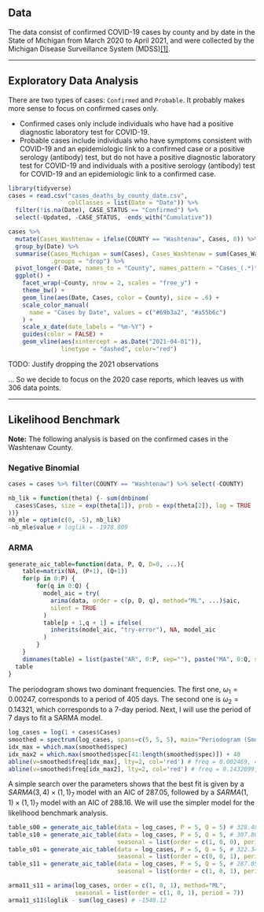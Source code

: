 ## Data

The data consist of confirmed COVID-19 cases by county and by date in the State of Michigan from March 2020 to April 2021, and were collected by the Michigan Disease Surveillance System (MDSS)[[1]](https://www.michigan.gov/coronavirus/0,9753,7-406-98163_98173---,00.html). 

---

## Exploratory Data Analysis

[There are two types of cases: `Confirmed` and `Probable`. It probably makes more sense to focus on confirmed cases only.]{.comment}

* Confirmed cases only include individuals who have had a positive diagnostic laboratory test for COVID-19. 
* Probable cases include individuals who have symptoms consistent with COVID-19 and an epidemiologic link to a confirmed case or a positive serology (antibody) test, but do not have a positive diagnostic laboratory test for COVID-19 and individuals with a positive serology (antibody) test for COVID-19 and an epidemiologic link to a confirmed case.

```r
library(tidyverse)
cases = read.csv("cases_deaths_by_county_date.csv",
                 colClasses = list(Date = "Date")) %>%
  filter(!is.na(Date), CASE_STATUS == "Confirmed") %>%
  select(-Updated, -CASE_STATUS, -ends_with("Cumulative"))
```

```r
cases %>% 
  mutate(Cases_Washtenaw = ifelse(COUNTY == "Washtenaw", Cases, 0)) %>% 
  group_by(Date) %>%
  summarise(Cases_Michigan = sum(Cases), Cases_Washtenaw = sum(Cases_Washtenaw),
            .groups = "drop") %>%
  pivot_longer(-Date, names_to = "County", names_pattern = "Cases_(.*)", values_to = "Cases") %>%
  ggplot() +
    facet_wrap(~County, nrow = 2, scales = "free_y") +
    theme_bw() +
    geom_line(aes(Date, Cases, color = County), size = .6) +
    scale_color_manual(
      name = "Cases by Date", values = c("#69b3a2", "#a55b6c")
    ) +
    scale_x_date(date_labels = "%m-%Y") +
    guides(color = FALSE) +
    geom_vline(aes(xintercept = as.Date("2021-04-01")), 
               linetype = "dashed", color="red")
```


[TODO: Justify dropping the 2021 observations]{.comment}

... So we decide to focus on the 2020 case reports, which leaves us with 306 data points. 

---

## Likelihood Benchmark

**Note:** The following analysis is based on the confirmed cases in the Washtenaw County.

### Negative Binomial

```r
cases = cases %>% filter(COUNTY == "Washtenaw") %>% select(-COUNTY)

nb_lik = function(theta) {- sum(dnbinom(
  cases$Cases, size = exp(theta[1]), prob = exp(theta[2]), log = TRUE
))}
nb_mle = optim(c(0, -5), nb_lik)
-nb_mle$value # loglik = -1978.809
```

### ARMA

```r
generate_aic_table=function(data, P, Q, D=0, ...){
	table=matrix(NA, (P+1), (Q+1))
	for(p in 0:P) {
		for(q in 0:Q) {
		  model_aic = try(
		    arima(data, order = c(p, D, q), method="ML", ...)$aic, 
		    silent = TRUE
		  )
		  table[p + 1,q + 1] = ifelse(
		    inherits(model_aic, "try-error"), NA, model_aic
		  )
		}
	}
	dimnames(table) = list(paste("AR", 0:P, sep=""), paste("MA", 0:Q, sep=""))
  table
}
```

The periodogram shows two dominant frequencies. The first one, $\omega_1 = 0.00247$, corresponds to a period of 405 days. The second one is $\omega_2 = 0.14321$, which corresponds to a 7-day period. Next, I will use the period of 7 days to fit a SARMA model. 

```r
log_cases = log(1 + cases$Cases)
smoothed = spectrum(log_cases, spans=c(5, 5, 5), main="Periodogram (Smoothed)")
idx_max = which.max(smoothed$spec)
idx_max2 = which.max(smoothed$spec[41:length(smoothed$spec)]) + 40
abline(v=smoothed$freq[idx_max], lty=2, col='red') # freq = 0.002469, 405 days
abline(v=smoothed$freq[idx_max2], lty=2, col='red') # freq = 0.1432099, 1 week
```

A simple search over the parameters shows that the best fit is given by a $SARMA(3,4)\times(1,1)_7$ model with an AIC of 287.05, followed by a $SARMA(1,1)\times(1,1)_7$ model with an AIC of 288.16. We will use the simpler model for the likelihood benchmark analysis.

```r
table_s00 = generate_aic_table(data = log_cases, P = 5, Q = 5) # 328.4826
table_s10 = generate_aic_table(data = log_cases, P = 5, Q = 5, # 307.807
                               seasonal = list(order = c(1, 0, 0), period = 7))
table_s01 = generate_aic_table(data = log_cases, P = 5, Q = 5, # 322.3412
                               seasonal = list(order = c(0, 0, 1), period = 7))
table_s11 = generate_aic_table(data = log_cases, P = 5, Q = 5, # 287.052
                               seasonal = list(order = c(1, 0, 1), period = 7))
```

```r
arma11_s11 = arima(log_cases, order = c(1, 0, 1), method="ML",
                   seasonal = list(order = c(1, 0, 1), period = 7))
arma11_s11$loglik - sum(log_cases) # -1540.12
```
